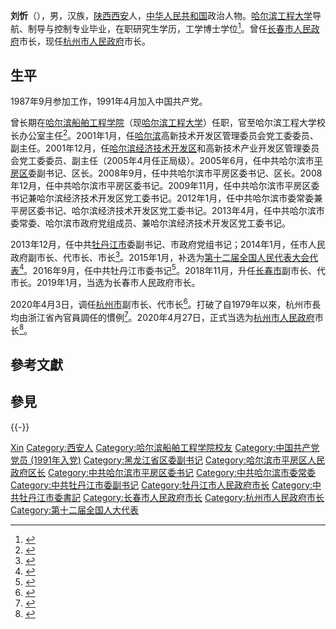 {{Otheruses|other=名为刘忻的其他人物|刘忻}}

'''刘忻'''（{{bd|1965年|1月|catIdx=L刘}}），男，汉族，[[陕西|陕西]][[西安|西安]]人，[[中华人民共和国|中华人民共和国]]政治人物。[[哈尔滨工程大学|哈尔滨工程大学]]导航、制导与控制专业毕业，在职研究生学历，工学博士学位<ref>{{cite news|title=代表信息|url= http://210.82.31.1:8084/delegate/viewDelegate.action?dbid=200812300754|accessdate=2016-07-03|newspaper=中国人大网}}{{Dead link|date=2019年11月 |bot=InternetArchiveBot|fix-attempted=yes}}</ref>。曾任[[长春市人民政府|长春市人民政府]]市长，现任[[杭州市人民政府|杭州市人民政府]]市长。

== 生平 ==
1987年9月参加工作，1991年4月加入中国共产党。

曾长期在[[哈尔滨船舶工程学院|哈尔滨船舶工程学院]]（现[[哈尔滨工程大学|哈尔滨工程大学]]）任职，官至哈尔滨工程大学校长办公室主任<ref>{{cite news|title=刘忻任牡丹江市人民政府代市长|url=http://renshi.people.com.cn/n/2014/0106/c139617-24031594.html|accessdate=2016-07-03|newspaper=中国共产党新闻网|archive-date=2020-08-17|archive-url=https://web.archive.org/web/20200817013518/http://renshi.people.com.cn/n/2014/0106/c139617-24031594.html|dead-url=no}}</ref>。2001年1月，任[[哈尔滨|哈尔滨]]高新技术开发区管理委员会党工委委员、副主任。2001年12月，任[[哈尔滨经济技术开发区|哈尔滨经济技术开发区]]和高新技术产业开发区管理委员会党工委委员、副主任（2005年4月任正局级）。2005年6月，任中共哈尔滨市[[平房区_(哈尔滨市)|平房区]]委副书记、区长。2008年9月，任中共哈尔滨市平房区委书记、区长。2008年12月，任中共哈尔滨市平房区委书记。2009年11月，任中共哈尔滨市平房区委书记兼哈尔滨经济技术开发区党工委书记。2012年1月，任中共哈尔滨市委常委兼平房区委书记、哈尔滨经济技术开发区党工委书记。2013年4月，任中共哈尔滨市委常委、哈尔滨市政府党组成员、兼哈尔滨经济技术开发区党工委书记。

2013年12月，任中共[[牡丹江市|牡丹江市]]委副书记、市政府党组书记；2014年1月，任市人民政府副市长、代市长、市长<ref>{{cite news|title=刘忻当选牡丹江市市长|url=http://news.xinhuanet.com/renshi/2014-01/16/c_126016853.htm|accessdate=2016-07-03|newspaper=新华网|archive-date=2014-04-27|archive-url=https://web.archive.org/web/20140427021201/http://news.xinhuanet.com/renshi/2014-01/16/c_126016853.htm|dead-url=no}}</ref>。2015年1月，补选为[[第十二届全国人民代表大会代表|第十二届全国人民代表大会代表]]<ref>{{cite news|title=第十二届全国人民代表大会常务委员会代表资格审查委员会关于个别代表的代表资格的报告（2015年2月27日第十二届全国人民代表大会常务委员会第十三次会议通过）|url=http://www.npc.gov.cn/wxzl/gongbao/2015-05/07/content_1939081.htm|accessdate=2016-07-03|newspaper=中国人大网|archive-date=2016-08-28|archive-url=https://web.archive.org/web/20160828192246/http://www.npc.gov.cn/wxzl/gongbao/2015-05/07/content_1939081.htm|dead-url=yes}}</ref>。2016年9月，任中共牡丹江市委书记<ref>{{cite web|url=http://www.thepaper.cn/newsDetail_forward_1524558|title=刘忻拟任牡丹江市委书记，林宽海拟任佳木斯市委书记|publisher=澎湃新闻|accessdate=2016-09-06|archive-date=2020-08-17|archive-url=https://web.archive.org/web/20200817013418/http://www.thepaper.cn/newsDetail_forward_1524558|dead-url=no}}</ref>。2018年11月，升任[[长春市|长春市]]副市长、代市长。2019年1月，当选为长春市人民政府市长。

2020年4月3日，调任[[杭州市|杭州市]]副市长、代市长<ref>{{cite web|title=市委召开全委扩大会议 黄建发周江勇讲话 刘忻任杭州市委副书记|url=https://zj.zjol.com.cn/red_boat.html?id=100696172|access-date=2021-12-11|archive-date=2021-12-11|archive-url=https://web.archive.org/web/20211211011830/https://zj.zjol.com.cn/red_boat.html?id=100696172|dead-url=no}}</ref>。打破了自1979年以來，杭州市長均由浙江省內官員調任的慣例<ref>{{cite news|title=長春市長劉忻調任杭州代市長　有望破41年慣例|url=https://hk.on.cc/hk/bkn/cnt/cnnews/20200403/bkn-20200403182626326-0403_00952_001.html|accessdate=2020-04-03|newspaper=on.cc東網|archive-date=2020-09-21|archive-url=https://web.archive.org/web/20200921083359/https://hk.on.cc/hk/bkn/cnt/cnnews/20200403/bkn-20200403182626326-0403_00952_001.html|dead-url=no}}</ref>。2020年4月27日，正式当选为[[杭州市人民政府|杭州市人民政府]]市长<ref>{{cite web|title=杭州市长正式到任|url=https://m.sohu.com/a/391632767_114988/?pvid=000115_3w_a|access-date=2021-12-11|archive-date=2021-12-11|archive-url=https://web.archive.org/web/20211211011828/https://m.sohu.com/a/391632767_114988/?pvid=000115_3w_a|dead-url=no}}</ref>。

== 參考文獻 ==
{{reflist}}

== 參見 ==
{{-}}
{{start box}}
{{s-ppo|cpc}}
{{s-before|[[张雨浦|张雨浦]]}}
{{s-title|[[中国共产党牡丹江市委员会|中国共产党牡丹江市委员会]]书记|2016年9月－2018年11月}}
{{s-after|[[马志勇|马志勇]]}}
{{s-gov|prc}}
{{s-before|[[徐立毅|徐立毅]]}}
{{s-title|[[杭州市人民政府|杭州市人民政府]]市长|2020年4月－}}
{{s-inc}}
{{s-before|[[刘长龙|刘长龙]]}}
{{s-title|[[长春市人民政府|长春市人民政府]]市长|2018年11月－2020年4月}}
{{s-after|[[张志军_(1964年)|张志军]]}}
{{s-before|[[林宽海|林宽海]]}}
{{s-title|[[牡丹江市人民政府|牡丹江市人民政府]]市长|2014年1月－2016年9月}}
{{s-after|[[杜军|杜军]]}}
{{end box}}

{{杭州市市长}}
{{长春市市长}}

{{Authority control}}
{{DEFAULTSORT:Liu}}
[[Category:刘姓|Xin]]
[[Category:西安人|Category:西安人]]
[[Category:哈尔滨船舶工程学院校友|Category:哈尔滨船舶工程学院校友]]
[[Category:中国共产党党员_(1991年入党)|Category:中国共产党党员 (1991年入党)]]
[[Category:黑龙江省区委副书记|Category:黑龙江省区委副书记]]
[[Category:哈尔滨市平房区人民政府区长|Category:哈尔滨市平房区人民政府区长]]
[[Category:中共哈尔滨市平房区委书记|Category:中共哈尔滨市平房区委书记]]
[[Category:中共哈尔滨市委常委|Category:中共哈尔滨市委常委]]
[[Category:中共牡丹江市委副书记|Category:中共牡丹江市委副书记]]
[[Category:牡丹江市人民政府市长|Category:牡丹江市人民政府市长]]
[[Category:中共牡丹江市委書記|Category:中共牡丹江市委書記]]
[[Category:长春市人民政府市长|Category:长春市人民政府市长]]
[[Category:杭州市人民政府市长|Category:杭州市人民政府市长]]
[[Category:第十二届全国人大代表|Category:第十二届全国人大代表]]